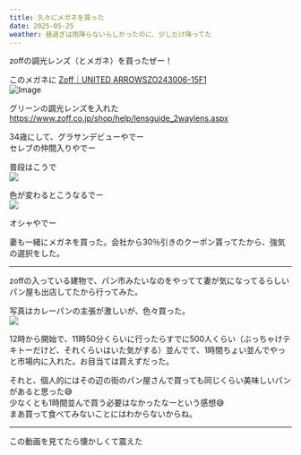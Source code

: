 ```yaml
---
title: 久々にメガネを買った
date: 2025-05-25
weather: 昼過ぎは雨降らないらしかったのに、少しだけ降ってた
---
```


zoffの調光レンズ（とメガネ）を買ったぜー！

このメガネに [Zoff｜UNITED ARROWSZO243006-15F1](https://www.zoff.co.jp/shop/g/gZO243006-15F1/)  
![Image](../../assets/diary-20250525093428.png)

グリーンの調光レンズを入れた  
https://www.zoff.co.jp/shop/help/lensguide_2waylens.aspx

34歳にして、グラサンデビューやでー  
セレブの仲間入りやでー

普段はこうで  
![](https://images.kechiiiiin.com/diary/20250921153051.jpeg)

色が変わるとこうなるでー  
![](https://images.kechiiiiin.com/diary/20250921153102.jpeg)

オシャやでー

妻も一緒にメガネを買った。会社から30％引きのクーポン貰ってたから、強気の選択をした。

---

zoffの入っている建物で、パン市みたいなのをやってて妻が気になってるらしいパン屋も出店してたから行ってみた。

写真はカレーパンの主張が激しいが、色々買った。  
![](https://images.kechiiiiin.com/diary/20250921153121.jpeg)

12時から開始で、11時50分くらいに行ったらすでに500人くらい（ぶっちゃけテキトーだけど、それくらいはいた気がする）並んでて、1時間ちょい並んでやっと市場内に入れた。お目当ては買えずだった。

それと、個人的にはその辺の街のパン屋さんで買っても同じくらい美味しいパンがあると思った😅  
少なくとも1時間並んで買う必要はなかったなーという感想😅  
まあ買って食べてみないことにはわからないからね。

---

この動画を見てたら懐かしくて震えた  
<YouTube id="eJgBMv_hqqc" playlabel="Play" />
